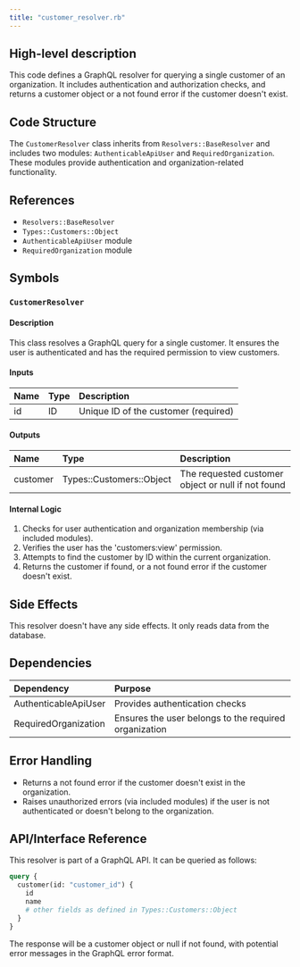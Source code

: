 ```yaml
---
title: "customer_resolver.rb"
---
```


## High-level description
This code defines a GraphQL resolver for querying a single customer of an organization. It includes authentication and authorization checks, and returns a customer object or a not found error if the customer doesn't exist.

## Code Structure
The `CustomerResolver` class inherits from `Resolvers::BaseResolver` and includes two modules: `AuthenticableApiUser` and `RequiredOrganization`. These modules provide authentication and organization-related functionality.

## References
- `Resolvers::BaseResolver`
- `Types::Customers::Object`
- `AuthenticableApiUser` module
- `RequiredOrganization` module

## Symbols

### `CustomerResolver`
#### Description
This class resolves a GraphQL query for a single customer. It ensures the user is authenticated and has the required permission to view customers.

#### Inputs
| Name | Type | Description |
|:-----|:-----|:------------|
| id | ID | Unique ID of the customer (required) |

#### Outputs
| Name | Type | Description |
|:-----|:-----|:------------|
| customer | Types::Customers::Object | The requested customer object or null if not found |

#### Internal Logic
1. Checks for user authentication and organization membership (via included modules).
2. Verifies the user has the 'customers:view' permission.
3. Attempts to find the customer by ID within the current organization.
4. Returns the customer if found, or a not found error if the customer doesn't exist.

## Side Effects
This resolver doesn't have any side effects. It only reads data from the database.

## Dependencies
| Dependency | Purpose |
|:-----------|:--------|
| AuthenticableApiUser | Provides authentication checks |
| RequiredOrganization | Ensures the user belongs to the required organization |

## Error Handling
- Returns a not found error if the customer doesn't exist in the organization.
- Raises unauthorized errors (via included modules) if the user is not authenticated or doesn't belong to the organization.

## API/Interface Reference
This resolver is part of a GraphQL API. It can be queried as follows:

```graphql
query {
  customer(id: "customer_id") {
    id
    name
    # other fields as defined in Types::Customers::Object
  }
}
```

The response will be a customer object or null if not found, with potential error messages in the GraphQL error format.